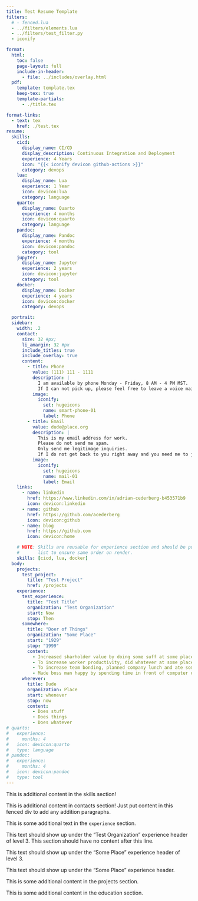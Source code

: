 ```yaml
---
title: Test Resume Template
filters:
  # - fenced.lua
  - ../filters/elements.lua
  - ../filters/test_filter.py
  - iconify

format:
  html:
    toc: false
    page-layout: full
    include-in-header:
      - file: ../includes/overlay.html
  pdf:
    template: template.tex
    keep-tex: true
    template-partials:
      - ./title.tex

format-links:
  - text: tex
    href: ./test.tex
resume:
  skills:
    cicd:
      display_name: CI/CD
      display_description: Continuous Integration and Deployment
      experience: 4 Years
      icon: "{{< iconify devicon github-actions >}}"
      category: devops
    lua:
      display_name: Lua
      experience: 1 Year
      icon: devicon:lua
      category: language
    quarto:
      display_name: Quarto
      experience: 4 months
      icon: devicon:quarto
      category: language
    pandoc:
      display_name: Pandoc
      experience: 4 months
      icon: devicon:pandoc
      category: tool
    jupyter:
      display_name: Jupyter
      experience: 2 years
      icon: devicon:jupyter
      category: tool
    docker:
      display_name: Docker
      experience: 4 years
      icon: devicon:docker
      category: devops

  portrait:
  sidebar:
    width: .2
    contact:
      size: 32 #px;
      li_amargin: 32 #px
      include_titles: true
      include_overlay: true
      content:
        - title: Phone
          value: (111) 111 - 1111
          description: |
            I am available by phone Monday - Friday, 8 AM - 4 PM MST.
            If I can not pick up, please feel free to leave a voice mail.
          image:
            iconify:
              set: hugeicons
              name: smart-phone-01
              label: Phone
        - title: Email
          value: dude@place.org
          description: |
            This is my email address for work.
            Please do not send me spam.
            Only send me legitimage inquiries.
            If I do not get back to you right away and you need me to just call.
          image:
            iconify:
              set: hugeicons
              name: mail-01
              label: Email
    links:
      - name: linkedin
        href: https://www.linkedin.com/in/adrian-cederberg-b453571b9
        icon: devicon:linkedin
      - name: github
        href: https://github.com/acederberg
        icon: devicon:github
      - name: blog
        href: https://github.com
        icon: devicon:home

    # NOTE: Skills are reusable for experience section and should be put in a
    #       list to ensure same order on render.
    skills: [cicd, lua, docker]
  body:
    projects:
      test_project:
        title: "Test Project"
        href: /projects
    experience:
      test_experience:
        title: "Test Title"
        organization: "Test Organization"
        start: Now
        stop: Then
      somewhere:
        title: "Doer of Things"
        organization: "Some Place"
        start: "1929"
        stop: "1999"
        content:
          - Increased sharholder value by doing some suff at some place with whoever.
          - To increase worker productivity, did whatever at some place with whoever.
          - To increase team bonding, planned company lunch and ate some company lunch.
          - Made boss man happy by spending time in front of computer doing some tasks.
      wherever:
        title: Dude
        organization: Place
        start: whenever
        stop: now
        content:
          - Does stuff
          - Does things
          - Does whatever
# quarto:
#   experience:
#     months: 4
#   icon: devicon:quarto
#   type: language
# pandoc:
#   experience:
#     months: 4
#   icon: devicon:pandoc
#   type: tool
---
```


```{=html}
<style>
  #resume-sidebar {
    padding-right: 16px;
  }
</style>
```

:::::: { #resume }

<!-- Sidebar ----------------------------------------------------------------->

:::: { #resume-sidebar .test }

::: {#skills}

This is additional content in the skills section!

:::

::: {#contact}

This is additional content in contacts section! Just put content in this fenced
div to add any addition paragraphs.

:::

::::

::::: { #resume-body }

:::: { #experience }

This is some additional text in the `experience` section.

::: { .experience experience_item="test_experience" }

This text should show up under the "Test Organization" experience header of
level $3$. This section should have no content after this line.

:::

::: { .experience experience_item="somewhere" }

This text should show up under the "Some Place" experience header of level $3$.

:::

::: { .experience experience_item="wherever" }

This text should show up under the "Some Place" experience header.

:::

::::

:::: { #projects }

This is some additional content in the projects section.

::::

:::: { #education }

This is some additional content in the education section.

::::

:::::

::::::
